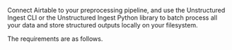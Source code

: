 Connect Airtable to your preprocessing pipeline, and use the Unstructured Ingest CLI or the Unstructured Ingest Python library to batch process all your data and store structured outputs locally on your filesystem.

The requirements are as follows. 


<AirtableShared />
<AirtableSharedCLIAPI />